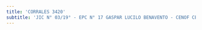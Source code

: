 ```yaml
---
title: 'CORRALES 3420'
subtitle: 'JIC N° 03/19° - EPC N° 17 GASPAR LUCILO BENAVENTO - CENOF CENTRO CORRALES - PI BICHITO DE LUZ - EPC N° 18 SAN JUAN BAUTISTA DE LA SALLE - EPA N° 18 SAN JUAN BAUTISTA DE LA SALLE - JII N° 07/19° - CAIYJ CLUB DE JOVENES SOLDATI'
---
```


#
